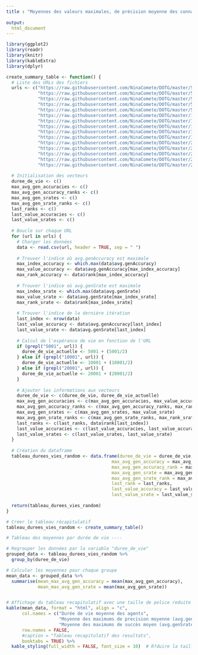 ```yaml
---
title : "Moyennes des valeurs maximales, de précision moyenne des connaissances et de succès moyen des interactions, selon la durée de vie des agents (7501, 10001 ou 20001 itérations) dans les populations d'agents où la transmission est aléatoire (random) et effective (entre générations)"
  
output:
  html_document
---
```


```r

library(ggplot2)
library(readr)
library(knitr)
library(kableExtra)
library(dplyr)

create_summary_table <- function() {
  # Liste des URLs des fichiers
  urls <- c("https://raw.githubusercontent.com/NinaComete/DOTG/master/5001-1-random/average.csv",
            "https://raw.githubusercontent.com/NinaComete/DOTG/master/5001-0.8-random/average.csv",
            "https://raw.githubusercontent.com/NinaComete/DOTG/master/5001-0.6-random/average.csv",
            "https://raw.githubusercontent.com/NinaComete/DOTG/master/5001-0.4-random/average.csv",
            "https://raw.githubusercontent.com/NinaComete/DOTG/master/5001-0.2-random/average.csv",
            "https://raw.githubusercontent.com/NinaComete/DOTG/master/10001-1-random/average.csv",
            "https://raw.githubusercontent.com/NinaComete/DOTG/master/10001-0.8-random/average.csv",
            "https://raw.githubusercontent.com/NinaComete/DOTG/master/10001-0.6-random/average.csv",
            "https://raw.githubusercontent.com/NinaComete/DOTG/master/10001-0.4-random/average.csv",
            "https://raw.githubusercontent.com/NinaComete/DOTG/master/10001-0.2-random/average.csv",
            "https://raw.githubusercontent.com/NinaComete/DOTG/master/20001-1-random/average.csv",
            "https://raw.githubusercontent.com/NinaComete/DOTG/master/20001-0.8-random/average.csv",
            "https://raw.githubusercontent.com/NinaComete/DOTG/master/20001-0.6-random/average.csv",
            "https://raw.githubusercontent.com/NinaComete/DOTG/master/20001-0.4-random/average.csv",
            "https://raw.githubusercontent.com/NinaComete/DOTG/master/20001-0.2-random/average.csv")
  
  # Initialisation des vecteurs
  duree_de_vie <- c()
  max_avg_gen_accuracies <- c()
  max_avg_gen_accuracy_ranks <- c()
  max_avg_gen_srates <- c()
  max_avg_gen_srate_ranks <- c()
  last_ranks <- c()
  last_value_accuracies <- c()
  last_value_srates <- c()
  
  # Boucle sur chaque URL
  for (url in urls) {
    # Charger les données
    data <- read.csv(url, header = TRUE, sep = " ")
    
    # Trouver l'indice où avg.genAccuracy est maximale
    max_index_accuracy <- which.max(data$avg.genAccuracy)
    max_value_accuracy <- data$avg.genAccuracy[max_index_accuracy]
    max_rank_accuracy <- data$rank[max_index_accuracy]
    
    # Trouver l'indice où avg.genSrate est maximale
    max_index_srate <- which.max(data$avg.genSrate)
    max_value_srate <- data$avg.genSrate[max_index_srate]
    max_rank_srate <- data$rank[max_index_srate]
    
    # Trouver l'indice de la dernière itération
    last_index <- nrow(data)
    last_value_accuracy <- data$avg.genAccuracy[last_index]
    last_value_srate <- data$avg.genSrate[last_index]
    
    # Calcul de l'espérance de vie en fonction de l'URL
    if (grepl("5001", url)) {
      duree_de_vie_actuelle <- 5001 + (5001/2)
    } else if (grepl("10001", url)) {
      duree_de_vie_actuelle <- 10001 + (10001/2)
    } else if (grepl("20001", url)) {
      duree_de_vie_actuelle <- 20001 + (20001/2)
    }
    
    # Ajouter les informations aux vecteurs
    duree_de_vie <- c(duree_de_vie, duree_de_vie_actuelle)
    max_avg_gen_accuracies <- c(max_avg_gen_accuracies, max_value_accuracy)
    max_avg_gen_accuracy_ranks <- c(max_avg_gen_accuracy_ranks, max_rank_accuracy)
    max_avg_gen_srates <- c(max_avg_gen_srates, max_value_srate)
    max_avg_gen_srate_ranks <- c(max_avg_gen_srate_ranks, max_rank_srate)
    last_ranks <- c(last_ranks, data$rank[last_index])
    last_value_accuracies <- c(last_value_accuracies, last_value_accuracy)
    last_value_srates <- c(last_value_srates, last_value_srate)
  }
  
  # Création du dataframe
  tableau_durees_vies_random <- data.frame(duree_de_vie = duree_de_vie,
                                        max_avg_gen_accuracy = max_avg_gen_accuracies,
                                        max_avg_gen_accuracy_rank = max_avg_gen_accuracy_ranks,
                                        max_avg_gen_srate = max_avg_gen_srates,
                                        max_avg_gen_srate_rank = max_avg_gen_srate_ranks,
                                        last_rank = last_ranks,
                                        last_value_accuracy = last_value_accuracies,
                                        last_value_srate = last_value_srates)
  
  return(tableau_durees_vies_random)
}

# Créer le tableau récapitulatif
tableau_durees_vies_random <- create_summary_table()

# Tableau des moyennes par durée de vie ----

# Regrouper les données par la variable "duree_de_vie"
grouped_data <- tableau_durees_vies_random %>%
  group_by(duree_de_vie)

# Calculer les moyennes pour chaque groupe
mean_data <- grouped_data %>%
  summarise(mean_max_avg_gen_accuracy = mean(max_avg_gen_accuracy),
            mean_max_avg_gen_srate = mean(max_avg_gen_srate))


# Affichage du tableau recapitulatif avec une taille de police reduite
kable(mean_data, format = "html", align = "c", 
      col.names = c("Durée de vie moyenne des agents", 
                    "Moyenne des maximums de precision moyenne (avg.genAccuracy) atteinte", 
                    "Moyenne des maximums de succès moyen (avg.genSrate) \natteint"),
      row.names = FALSE, 
      #caption = "Tableau recapitulatif des resultats",
      booktabs = TRUE) %>%
  kable_styling(full_width = FALSE, font_size = 10)  # R?duire la taille de police ? 10 points

 

``` 



